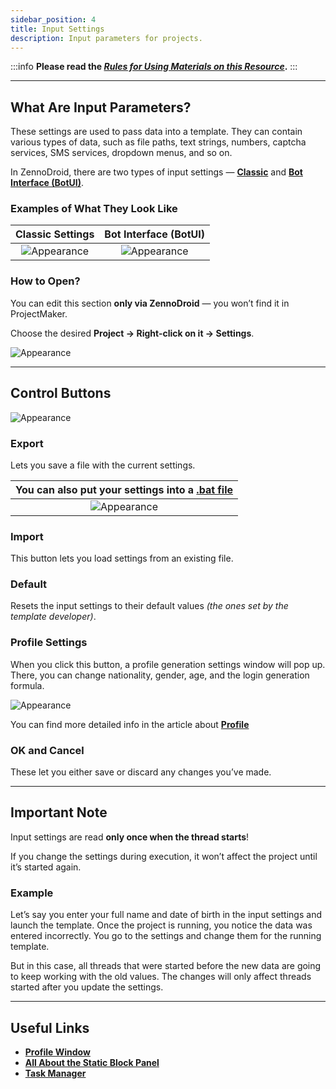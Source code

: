 ```yaml
---
sidebar_position: 4
title: Input Settings
description: Input parameters for projects.
---
```

:::info **Please read the [*Rules for Using Materials on this Resource*](../Disclaimer).**
:::
_______________________________________________
## What Are Input Parameters?
These settings are used to pass data into a template. They can contain various types of data, such as file paths, text strings, numbers, captcha services, SMS services, dropdown menus, and so on.

In ZennoDroid, there are two types of input settings — [**Classic**](../Project%20Editor/Project/InputSetting) and [**Bot Interface (BotUI)**](../Project%20Editor/Project/BotInterface).

### Examples of What They Look Like
| Classic Settings    | Bot Interface (BotUI) |
| :--------: | :-------: |
| ![Appearance](./assets/Entry_Setting/Entry_Setting_pic1.png)  | ![Appearance](./assets/Entry_Setting/Entry_Setting_pic2.png)    |

### How to Open?
You can edit this section **only via ZennoDroid** — you won’t find it in ProjectMaker.

Choose the desired **Project → Right-click on it → Settings**.

![Appearance](./assets/Entry_Setting/Entry_Setting_pic3.png)
_______________________________________________
## Control Buttons
![Appearance](./assets/Entry_Setting/Entry_Setting_pic4.png)

### Export
Lets you save a file with the current settings.

| You can also put your settings into a [**.bat file**](../Execution/BatFile)    | 
| :--------: | 
| ![Appearance](./assets/Entry_Setting/Entry_Setting_pic5.png)  |  

### Import
This button lets you load settings from an existing file.

### Default
Resets the input settings to their default values *(the ones set by the template developer)*.

### Profile Settings
When you click this button, a profile generation settings window will pop up. There, you can change nationality, gender, age, and the login generation formula.

![Appearance](./assets/Entry_Setting/Entry_Setting_pic6.png)

You can find more detailed info in the article about [**Profile**](../Project%20Editor/Static%20Block%20Panel/Profile)

### OK and Cancel
These let you either save or discard any changes you’ve made.
_______________________________________________
## Important Note
Input settings are read **only once when the thread starts**!

If you change the settings during execution, it won’t affect the project until it’s started again.

### Example
Let’s say you enter your full name and date of birth in the input settings and launch the template. Once the project is running, you notice the data was entered incorrectly. You go to the settings and change them for the running template.

But in this case, all threads that were started before the new data are going to keep working with the old values. The changes will only affect threads started after you update the settings.
_______________________________________________  
## Useful Links   
- [**Profile Window**](../pm/Interface/Work_with_Profile)  
- [**All About the Static Block Panel**](../category/панель-статических-блоков)  
- [**Task Manager**](../get-started/Task_Manager)